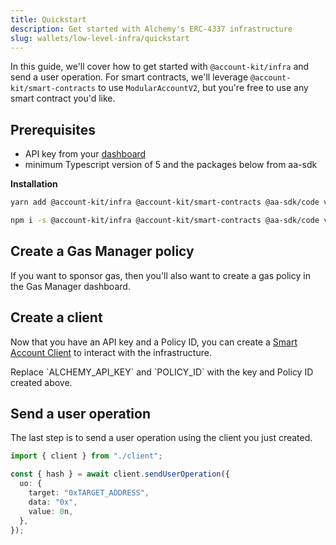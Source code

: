 ```yaml
---
title: Quickstart
description: Get started with Alchemy's ERC-4337 infrastructure
slug: wallets/low-level-infra/quickstart
---
```


In this guide, we'll cover how to get started with `@account-kit/infra` and send a user operation. For smart contracts, we'll leverage `@account-kit/smart-contracts` to use `ModularAccountV2`,
but you're free to use any smart contract you'd like.

## Prerequisites

- API key from your [dashboard](https://dashboard.alchemy.com/apps)
- minimum Typescript version of 5 and the packages below from aa-sdk

**Installation**

<CodeBlocks>

```bash yarn
yarn add @account-kit/infra @account-kit/smart-contracts @aa-sdk/code viem
```

```bash npm
npm i -s @account-kit/infra @account-kit/smart-contracts @aa-sdk/code viem
```

</CodeBlocks>

## Create a Gas Manager policy

If you want to sponsor gas, then you'll also want to create a gas policy in the Gas Manager dashboard.

<Markdown src="../../shared/create-gas-policy.mdx" />

## Create a client

Now that you have an API key and a Policy ID, you can create a [Smart Account Client](/wallets/concepts/smart-account-client) to interact with the infrastructure.

<Warning>
  Replace `ALCHEMY_API_KEY` and `POLICY_ID` with the key and Policy ID created
  above.
</Warning>

<Markdown src="../../shared/infra/mav2-client.mdx" />

## Send a user operation

The last step is to send a user operation using the client you just created.

<CodeBlocks>

```ts twoslash example.ts
import { client } from "./client";

const { hash } = await client.sendUserOperation({
  uo: {
    target: "0xTARGET_ADDRESS",
    data: "0x",
    value: 0n,
  },
});
```

</CodeBlocks>
